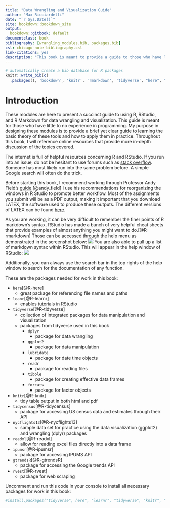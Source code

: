 ```yaml
---
title: "Data Wrangling and Visualization Guide"
author: "Max Ricciardelli"
date: "`r Sys.Date()`"
site: bookdown::bookdown_site
output:
  bookdown::gitbook: default
documentclass: book
bibliography: [wrangling_modules.bib, packages.bib]
csl: chicago-note-bibliography.csl
link-citations: yes
description: "This book is meant to provide a guide to those who have little to no experience in R and R studio to conceptions dealing with data and statistics. R is a powerful tool allowing highly customizable data visualization and offers many different formats and applications to users."
---
```


```r
# automatically create a bib database for R packages
knitr::write_bib(c(
  .packages(), 'bookdown', 'knitr', 'rmarkdown', 'tidyverse', "here", "learnr", "tidycensus", "nycflights13", "readxl", "ipumsr", "gtrendsR", "rvest"), 'packages.bib')
```

# Introduction {#intro}

These modules are here to present a succinct guide to using R, RStudio, and R Markdown for data wrangling and visualization. This guide is meant for those who have little to no experience in programming. My purpose in designing these modules is to provide a brief yet clear guide to learning the basic theory of these tools and how to apply them in practice. Throughout this book, I will reference online resources that provide more in-depth discussion of the topics covered.

The internet is full of helpful resources concerning R and RStudio. If you run into an issue, do not be hesitant to use forums such as [stack overflow](https://stackoverflow.com). Someone has most likely run into the same problem before. A simple Google search will often do the trick.

Before starting this book, I recommend working through Professor Andy Field's [guide](https://milton-the-cat.rocks/learnr/r/r_getting_started/#section-installing-r-and-rstudio).[@andy_field] I use his recommendations for reorganizing the windows in R Studio to promote better workflow. Most of the assignments you submit will be as a PDF output, making it important that you download LATEX, the software used to produce these outputs. The different versions of LATEX can be found [here](https://www.latex-project.org/get/).

As you are working, it can be very difficult to remember the finer points of R markdown's syntax. RStudio has made a bunch of very helpful cheat sheets that provide examples of almost anything you might want to do.[@R-rmarkdown] Those can be accessed through the help menu as demonstrated in the screenshot below:
![](figures/cheatsheets.png)
You are also able to pull up a list of markdown syntax within RStudio. This will appear in the help window of RStudio:
![](figures/mkd_quickref.png)

Additionally, you can always use the search bar in the top rights of the help window to search for the documentation of any function. 

These are the packages needed for work in this book:

* `here`[@R-here]
  + great package for referencing file names and paths
* `leanr`[@R-learnr]
  + enables tutorials in RStudio
* `tidyverse`[@R-tidyverse]
  + collection of integrated packages for data manipulation and visualization
  + packages from tidyverse used in this book
    + `dplyr`
      + package for data wrangling
    + `ggplot2`
      + package for data manipulation
    + `lubridate`
      + package for date time objects
    + `readr` 
      + package for reading files
    + `tibble`
      + package for creating effective data frames
    + `forcats`
      + package for factor objects
* `knitr`[@R-knitr]
  + tidy table output in both html and pdf
* `tidycensus`[@R-tidycensus]
  + package for accessing US census data and estimates through their API
* `nycflights13`[@R-nycflights13]
  + sample data set for practice using the data visualization (ggplot2) and wrangling (dplyr) packages
* `readxl`[@R-readxl]
  + allow for reading excel files directly into a data frame
* `ipumsr`[@R-ipumsr]
  + package for accessing IPUMS API
* `gtrendsR`[@R-gtrendsR]
  + package for accessing the Google trends API
* `rvest`[@R-rvest]
  + package for web scraping

Uncomment and run this code in your console to install all necessary packages for work in this book:

```r
#install.packages("tidyverse", here", "learnr", "tidyverse", "knitr", "tidycensus", "nycflights13", "readxl", "ipumsr", "gtrendsR", "rvest")
```
